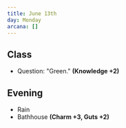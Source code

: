 ```yaml
---
title: June 13th
day: Monday
arcana: []
---
```


## Class
- Question: "Green." **(Knowledge +2)**

## Evening
- Rain
- Bathhouse **(Charm +3, Guts +2)**